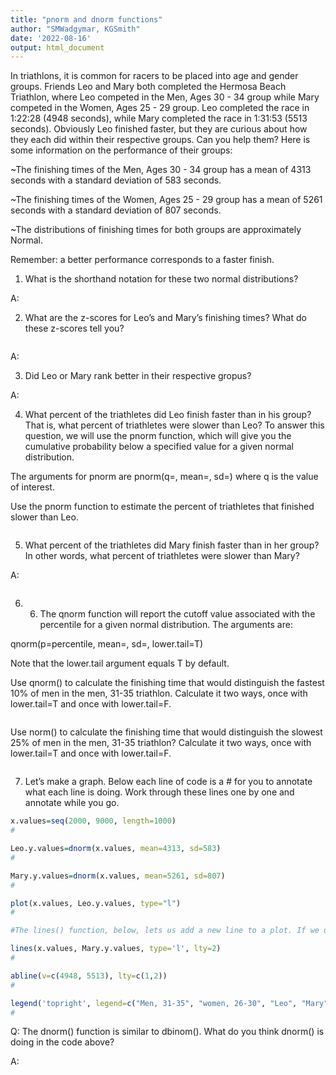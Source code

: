 ```yaml
---
title: "pnorm and dnorm functions"
author: "SMWadgymar, KGSmith"
date: '2022-08-16'
output: html_document
---
```



In triathlons, it is common for racers to be placed into age and gender groups. Friends Leo and Mary both completed the Hermosa Beach Triathlon, where Leo competed in the Men, Ages 30 - 34 group while Mary competed in the Women, Ages 25 - 29 group. Leo completed the race in 1:22:28 (4948 seconds), while Mary completed the race in 1:31:53 (5513 seconds). Obviously Leo finished faster, but they are curious about how they each did within their respective groups. Can you help them? Here is some information on the performance of their groups:

~The finishing times of the Men, Ages 30 - 34 group has a mean of 4313 seconds with a standard deviation of 583 seconds.

~The finishing times of the Women, Ages 25 - 29 group has a mean of 5261 seconds with a standard deviation of 807 seconds.

~The distributions of finishing times for both groups are approximately Normal.

Remember: a better performance corresponds to a faster finish.



1) What is the shorthand notation for these two normal distributions?

A:


2) What are the z-scores for Leo's and Mary's finishing times? What do these z-scores tell you?

```r

```

A: 


3) Did Leo or Mary rank better in their respective gropus?

A: 


4) What percent of the triathletes did Leo finish faster than in his group? That is, what percent of triathletes were slower than Leo? To answer this question, we will use the pnorm function, which will give you the cumulative probability below a specified value for a given normal distribution.

The arguments for pnorm are pnorm(q=, mean=, sd=) where q is the value of interest.

Use the pnorm function to estimate the percent of triathletes that finished slower than Leo.

```r

```




5) What percent of the triathletes did Mary finish faster than in her group? In other words, what percent of triathletes were slower than Mary?

A:
```r

```



6) 6) The qnorm function will report the cutoff value associated with the percentile for a given normal distribution. The arguments are:

qnorm(p=percentile, mean=, sd=, lower.tail=T)

Note that the lower.tail argument equals T by default.


Use qnorm() to calculate the finishing time that would distinguish the fastest 10% of men in the men, 31-35 triathlon.  Calculate it two ways, once with lower.tail=T and once with lower.tail=F.

```r

```

Use norm() to calculate the finishing time that would distinguish the slowest 25% of men in the men, 31-35 triathlon? Calculate it two ways, once with lower.tail=T and once with lower.tail=F.

```r

```




7) Let's make a graph.  Below each line of code is a # for you to annotate what each line is doing.  Work through these lines one by one and annotate while you go.  

```r
x.values=seq(2000, 9000, length=1000)
# 

Leo.y.values=dnorm(x.values, mean=4313, sd=583)
# 

Mary.y.values=dnorm(x.values, mean=5261, sd=807)
# 

plot(x.values, Leo.y.values, type="l")
# 

#The lines() function, below, lets us add a new line to a plot. If we used plot(), it would produce a second plot. But what we want is one plot with two distributions on it, and lines() lets us add the second distribution.

lines(x.values, Mary.y.values, type='l', lty=2)
# 

abline(v=c(4948, 5513), lty=c(1,2))
# 

legend('topright', legend=c("Men, 31-35", "women, 26-30", "Leo", "Mary"), lty=1:2, cex=0.8)
#
```

Q: The dnorm() function is similar to dbinom().  What do you think dnorm() is doing in the code above?

A:

